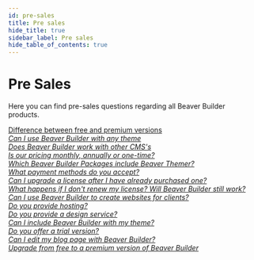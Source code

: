 ```yaml
---
id: pre-sales
title: Pre sales
hide_title: true
sidebar_label: Pre sales
hide_table_of_contents: true
---
```


<h1 className="category-index-title">Pre Sales</h1>

<p className="lead">Here you can find pre-sales questions regarding all Beaver Builder products.</p>

<div className="row">
  <div className="col">
    <a className="jump-to" href="/general/pre-sales/difference-between-free-and-premium-versions">
      <div className="jump-to--main">
        Difference between free and premium versions
      </div>
      <div className="jump-to--icon">
        <i className="fas fa-chevron-right" />
      </div>
    </a>
    <a className="jump-to" href="/general/pre-sales/can-i-use-beaver-builder-with-any-theme">
      <div className="jump-to--main">
        Can I use Beaver Builder with any theme
      </div>
      <div className="jump-to--icon">
        <i className="fas fa-chevron-right" />
      </div>
    </a>
    <a className="jump-to" href="/general/pre-sales/does-beaver-builder-work-with-other-cmss">
      <div className="jump-to--main">
        Does Beaver Builder work with other CMS's
      </div>
      <div className="jump-to--icon">
        <i className="fas fa-chevron-right" />
      </div>
    </a>
    <a className="jump-to" href="/general/pre-sales/is-our-pricing-monthly-annually-or-one-time">
      <div className="jump-to--main">
        Is our pricing monthly, annually or one-time?
      </div>
      <div className="jump-to--icon">
        <i className="fas fa-chevron-right" />
      </div>
    </a>
    <a className="jump-to" href="/general/pre-sales/which-beaver-builder-packages-include-beaver-themer">
      <div className="jump-to--main">
        Which Beaver Builder Packages include Beaver Themer?
      </div>
      <div className="jump-to--icon">
        <i className="fas fa-chevron-right" />
      </div>
    </a>
    <a className="jump-to" href="/general/pre-sales/what-payment-methods-do-you-accept">
      <div className="jump-to--main">
        What payment methods do you accept?
      </div>
      <div className="jump-to--icon">
        <i className="fas fa-chevron-right" />
      </div>
    </a>
    <a className="jump-to" href="/general/pre-sales/can-i-upgrade-a-license-after-i-have-already-purchased-one">
      <div className="jump-to--main">
        Can I upgrade a license after I have already purchased one?
      </div>
      <div className="jump-to--icon">
        <i className="fas fa-chevron-right" />
      </div>
    </a>
    <a className="jump-to" href="/general/pre-sales/what-happens-if-i-dont-renew-my-license-will-beaver-builder-still-work">
      <div className="jump-to--main">
        What happens if I don't renew my license? Will Beaver Builder still work?
      </div>
      <div className="jump-to--icon">
        <i className="fas fa-chevron-right" />
      </div>
    </a>
    <a className="jump-to" href="/general/pre-sales/can-i-use-beaver-builder-to-create-websites-for-clients">
      <div className="jump-to--main">
        Can I use Beaver Builder to create websites for clients?
      </div>
      <div className="jump-to--icon">
        <i className="fas fa-chevron-right" />
      </div>
    </a>
    <a className="jump-to" href="/general/pre-sales/do-you-provide-hosting">
      <div className="jump-to--main">
        Do you provide hosting?
      </div>
      <div className="jump-to--icon">
        <i className="fas fa-chevron-right" />
      </div>
    </a>
    <a className="jump-to" href="/general/pre-sales/do-you-provide-a-design-service">
      <div className="jump-to--main">
        Do you provide a design service?
      </div>
      <div className="jump-to--icon">
        <i className="fas fa-chevron-right" />
      </div>
    </a>
    <a className="jump-to" href="/general/pre-sales/can-i-include-beaver-builder-with-my-theme">
      <div className="jump-to--main">
        Can I include Beaver Builder with my theme?
      </div>
      <div className="jump-to--icon">
        <i className="fas fa-chevron-right" />
      </div>
    </a>
    <a className="jump-to" href="/general/pre-sales/do-you-offer-a-trial-version">
      <div className="jump-to--main">
        Do you offer a trial version?
      </div>
      <div className="jump-to--icon">
        <i className="fas fa-chevron-right" />
      </div>
    </a>
    <a className="jump-to" href="/general/pre-sales/can-i-edit-my-blog-page-with-beaver-builder">
      <div className="jump-to--main">
        Can I edit my blog page with Beaver Builder?
      </div>
      <div className="jump-to--icon">
        <i className="fas fa-chevron-right" />
      </div>
    </a>
    <a className="jump-to" href="/general/pre-sales/upgrade-from-free-to-premium-version-of-beaver-buidler">
      <div className="jump-to--main">
        Upgrade from free to a premium version of Beaver Builder
      </div>
      <div className="jump-to--icon">
        <i className="fas fa-chevron-right" />
      </div>
    </a>
  </div>
</div>
